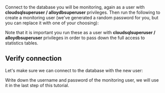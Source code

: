 
Connect to the database you will be monitoring, again as a user with **cloudsqlsuperuser / alloydbsuperuser** privileges.
Then run the following to create a monitoring user (we've generated a random password for you, but you
can replace it with one of your choosing):

<MonitoringUserSetupInstructions />

Note that it is important you run these as a user with **cloudsqlsuperuser / alloydbsuperuser** privileges in order to pass down the full access to statistics tables.

## Verify connection

Let's make sure we can connect to the database with the new user:

<VerifyConnection host="1.2.3.4" />

Write down the username and password of the monitoring user, we will use it in the last step of this tutorial.
